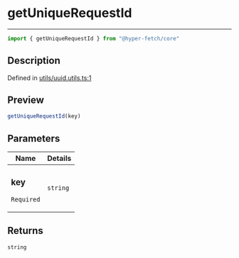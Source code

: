 

# getUniqueRequestId

<div class="api-docs__separator" data-reactroot="">

---

</div><div class="api-docs__import" data-reactroot="">

```ts
import { getUniqueRequestId } from "@hyper-fetch/core"
```

</div><div class="api-docs__section">

## Description

</div><div class="api-docs__description"><span class="api-docs__do-not-parse">



</span></div><p class="api-docs__definition">

Defined in [utils/uuid.utils.ts:1](https://github.com/BetterTyped/hyper-fetch/blob/c44d728f/packages/core/src/utils/uuid.utils.ts#L1)

</p><div class="api-docs__section">

## Preview

</div><div class="api-docs__preview fn">

```ts
getUniqueRequestId(key)
```

</div><div class="api-docs__section">

## Parameters

</div><div class="api-docs__parameters"><table><thead><tr><th>Name</th><th>Details</th></tr></thead><tbody><tr param-data="key"><td class="api-docs__param-name required">

### key 

`Required`

</td><td class="api-docs__param-type">

`string`

</td></tr></tbody></table></div><div class="api-docs__section">

## Returns

</div><div class="api-docs__returns">

```ts
string
```

</div>